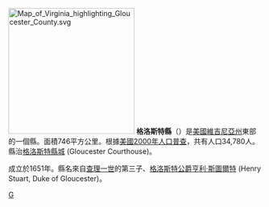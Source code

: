 {{noteTA
|G1=USState
|1=zh-cn:格洛斯特; zh-tw:格洛斯特; zh-hk:告士打;
}}
[[File:Map_of_Virginia_highlighting_Gloucester_County.svg|250px]]
'''格洛斯特縣'''（{{lang-en|Gloucester County}}）是[[美國|美國]][[維吉尼亞州|維吉尼亞州]]東部的一個縣。面積746平方公里。根據[[美國2000年人口普查|美國2000年人口普查]]，共有人口34,780人。縣治[[格洛斯特縣城|格洛斯特縣城]] (Gloucester Courthouse)。

成立於1651年。縣名來自[[查理一世|查理一世]]的第三子、[[格洛斯特公爵|格洛斯特公爵]][[亨利·斯圖爾特|亨利·斯圖爾特]] (Henry Stuart, Duke of Gloucester)。
{{Virginia-stub}}

[[Category:維吉尼亞州縣|G]]
